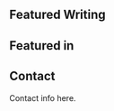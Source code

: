 
<SEO title="Brianna Sharpe - Centering the Margins" />

<Welcome
  title="Centering the margins"
  subtitle="Writing that examines society and seeks healing, social justice, balance."
/>

<Bio />

## Featured Writing

<FeaturedList />

## Featured in

<LogoList />

## Contact

Contact info here.
